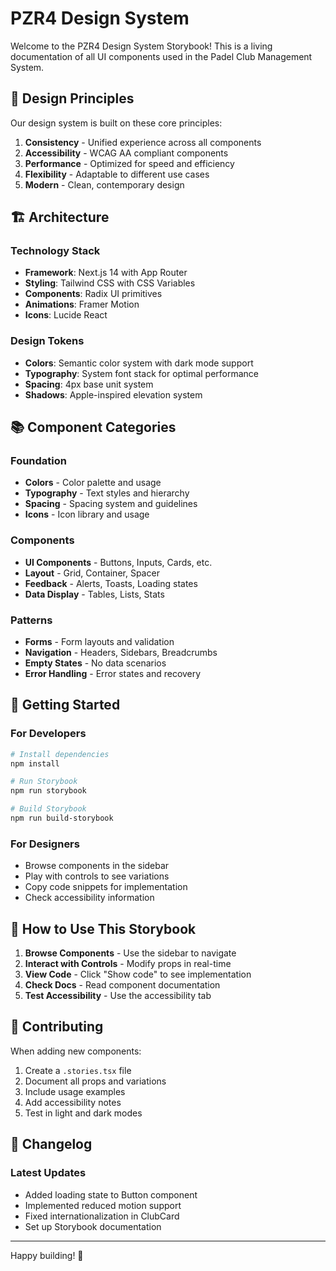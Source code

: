 
<Meta title="Introduction" />

# PZR4 Design System

Welcome to the PZR4 Design System Storybook! This is a living documentation of all UI components used in the Padel Club Management System.

## 🎨 Design Principles

Our design system is built on these core principles:

1. **Consistency** - Unified experience across all components
2. **Accessibility** - WCAG AA compliant components
3. **Performance** - Optimized for speed and efficiency
4. **Flexibility** - Adaptable to different use cases
5. **Modern** - Clean, contemporary design

## 🏗️ Architecture

### Technology Stack
- **Framework**: Next.js 14 with App Router
- **Styling**: Tailwind CSS with CSS Variables
- **Components**: Radix UI primitives
- **Animations**: Framer Motion
- **Icons**: Lucide React

### Design Tokens
- **Colors**: Semantic color system with dark mode support
- **Typography**: System font stack for optimal performance
- **Spacing**: 4px base unit system
- **Shadows**: Apple-inspired elevation system

## 📚 Component Categories

### Foundation
- **Colors** - Color palette and usage
- **Typography** - Text styles and hierarchy
- **Spacing** - Spacing system and guidelines
- **Icons** - Icon library and usage

### Components
- **UI Components** - Buttons, Inputs, Cards, etc.
- **Layout** - Grid, Container, Spacer
- **Feedback** - Alerts, Toasts, Loading states
- **Data Display** - Tables, Lists, Stats

### Patterns
- **Forms** - Form layouts and validation
- **Navigation** - Headers, Sidebars, Breadcrumbs
- **Empty States** - No data scenarios
- **Error Handling** - Error states and recovery

## 🚀 Getting Started

### For Developers
```bash
# Install dependencies
npm install

# Run Storybook
npm run storybook

# Build Storybook
npm run build-storybook
```

### For Designers
- Browse components in the sidebar
- Play with controls to see variations
- Copy code snippets for implementation
- Check accessibility information

## 📖 How to Use This Storybook

1. **Browse Components** - Use the sidebar to navigate
2. **Interact with Controls** - Modify props in real-time
3. **View Code** - Click "Show code" to see implementation
4. **Check Docs** - Read component documentation
5. **Test Accessibility** - Use the accessibility tab

## 🔄 Contributing

When adding new components:

1. Create a `.stories.tsx` file
2. Document all props and variations
3. Include usage examples
4. Add accessibility notes
5. Test in light and dark modes

## 📝 Changelog

### Latest Updates
- Added loading state to Button component
- Implemented reduced motion support
- Fixed internationalization in ClubCard
- Set up Storybook documentation

---

Happy building! 🎉